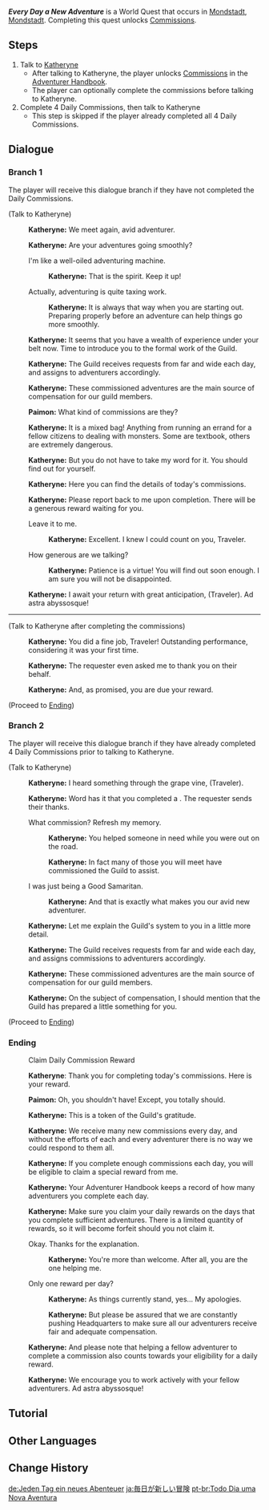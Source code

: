 {{Quest Infobox
|id            = 20031
|type          = World
|image         = Adventurers' Guild Mondstadt.png
|region        = Mondstadt
|area          = Starfell Valley
|subarea       = City of Mondstadt
|summary       = [[Katheryne]] introduces daily [[commissions]] to the Traveler.
|requirement   = Reach [[Adventure Rank]] 12
|startLocation = [[City of Mondstadt|Mondstadt]], [[Mondstadt]]
|exp           = 100
|primogems     = 20
|other         = {{Card|Adventurer's Experience|2}}
|characters    = Katheryne (Mondstadt); Traveler
|voiced        = yes
}}
'''''Every Day a New Adventure''''' is a World Quest that occurs in [[City of Mondstadt|Mondstadt]], [[Mondstadt]]. Completing this quest unlocks [[Commissions]].

==Steps==
# Talk to [[Katheryne]]
#* After talking to Katheryne, the player unlocks [[Commissions]] in the [[Adventurer Handbook]].
#* The player can optionally complete the commissions before talking to Katheryne.
# Complete 4 Daily Commissions, then talk to Katheryne
#* This step is skipped if the player already completed all 4 Daily Commissions.

==Dialogue==
{{Quest Description|[[Katheryne]] of the [[Adventurers' Guild]] seems to have a new commission for you.}}

===Branch 1===
The player will receive this dialogue branch if they have not completed the Daily Commissions.
{{Dialogue start}}
;(Talk to Katheryne)
:{{A|vo tips entrusta katheryne 01.ogg}} '''Katheryne:''' We meet again, avid adventurer.
:{{A|vo tips entrusta katheryne 02.ogg}} '''Katheryne:''' Are your adventures going smoothly?
:{{DIcon}} I'm like a well-oiled adventuring machine.
::{{A|vo tips entrusta katheryne 03a.ogg}} '''Katheryne:''' That is the spirit. Keep it up!
:{{DIcon}} Actually, adventuring is quite taxing work.
::{{A|vo tips entrusta katheryne 03b.ogg}} '''Katheryne:''' It is always that way when you are starting out. Preparing properly before an adventure can help things go more smoothly.
:{{A|vo tips entrusta katheryne 04.ogg}} '''Katheryne:''' It seems that you have a wealth of experience under your belt now. Time to introduce you to the formal work of the Guild.
:{{A|vo tips entrusta katheryne 05.ogg}} '''Katheryne:''' The Guild receives requests from far and wide each day, and assigns {{Color|buzzword|commissions}} to adventurers accordingly.
:{{A|vo tips entrusta katheryne 06.ogg}} '''Katheryne:''' These commissioned adventures are the main source of compensation for our guild members.
:{{A|vo tips entrusta paimon 01.ogg}} '''Paimon:''' What kind of commissions are they?
:{{A|vo tips entrusta katheryne 07.ogg}} '''Katheryne:''' It is a mixed bag! Anything from running an errand for a fellow citizens to dealing with monsters. Some are textbook, others are extremely dangerous.
:{{A|vo tips entrusta katheryne 08.ogg}} '''Katheryne:''' But you do not have to take my word for it. You should find out for yourself.
:{{A|vo tips entrusta katheryne 09.ogg}} '''Katheryne:''' Here you can find the details of today's commissions.
:{{A|vo tips entrusta katheryne 10.ogg}} '''Katheryne:''' Please report back to me upon completion. There will be a generous reward waiting for you.
:{{DIcon}} Leave it to me.
::{{A|vo tips entrusta katheryne 11a.ogg}} '''Katheryne:''' Excellent. I knew I could count on you, Traveler.
:{{DIcon}} How generous are we talking?
::{{A|vo tips entrusta katheryne 11b.ogg}} '''Katheryne:''' Patience is a virtue! You will find out soon enough. I am sure you will not be disappointed.
:{{A|vo tips entrusta katheryne 12.ogg}} '''Katheryne:''' I await your return with great anticipation, (Traveler). Ad astra abyssosque!
----
;(Talk to Katheryne after completing the commissions)
:{{A|vo tips entrusta katheryne 13.ogg}} '''Katheryne:''' You did a fine job, Traveler! Outstanding performance, considering it was your first time.
:{{A|vo tips entrusta katheryne 14.ogg}} '''Katheryne:''' The requester even asked me to thank you on their behalf.
:{{A|vo tips entrusta katheryne 15.ogg}} '''Katheryne:''' And, as promised, you are due your reward.
;(Proceed to [[#Ending|Ending]])
{{Dialogue end}}

===Branch 2===
The player will receive this dialogue branch if they have already completed 4 Daily Commissions prior to talking to Katheryne.
{{Dialogue start}}
;(Talk to Katheryne)
:{{A|vo tips entrustb katheryne 01.ogg}} '''Katheryne:''' I heard something through the grape vine, (Traveler).
:{{A|vo tips entrustb katheryne 02.ogg}} '''Katheryne:''' Word has it that you completed a {{color|buzzword|commission}}. The requester sends their thanks.
:{{DIcon}} What commission? Refresh my memory.
::{{A|vo tips entrustb katheryne 03a 1.ogg}} '''Katheryne:''' You helped someone in need while you were out on the road.
::{{A|vo tips entrustb katheryne 03a 2.ogg}} '''Katheryne:''' In fact many of those you will meet have commissioned the Guild to assist.
:{{DIcon}} I was just being a Good Samaritan.
::{{A|vo tips entrustb katheryne 03b.ogg}} '''Katheryne:''' And that is exactly what makes you our avid new adventurer.
:{{A|vo tips entrustb katheryne 04.ogg}} '''Katheryne:''' Let me explain the Guild's system to you in a little more detail.
:{{A|vo tips entrustb katheryne 05.ogg}} '''Katheryne:''' The Guild receives requests from far and wide each day, and assigns commissions to adventurers accordingly.
:{{A|vo tips entrustb katheryne 06.ogg}} '''Katheryne:''' These commissioned adventures are the main source of compensation for our guild members.
:{{A|vo tips entrustb katheryne 07.ogg}} '''Katheryne:''' On the subject of compensation, I should mention that the Guild has prepared a little something for you.
;(Proceed to [[#Ending|Ending]])
{{Dialogue end}}

===Ending===
:{{DIcon}} Claim Daily Commission Reward
{{Dialogue start}}
:{{A|vo tips entrust katheryne 02.ogg}} '''Katheryne''': Thank you for completing today's commissions. Here is your reward.
:{{A|vo tips entrusta paimon 02.ogg}} '''Paimon:''' Oh, you shouldn't have! Except, you totally should.
:{{A|vo tips entrusta katheryne 16.ogg}} '''Katheryne:''' This is a token of the Guild's gratitude.
:{{A|vo tips entrusta katheryne 17.ogg}} '''Katheryne:''' We receive many new commissions every day, and without the efforts of each and every adventurer there is no way we could respond to them all.
:{{A|vo tips entrusta katheryne 18.ogg}} '''Katheryne:''' If you complete enough commissions each day, you will be eligible to claim a special reward from me.
:{{A|vo tips entrusta katheryne 19.ogg}} '''Katheryne:''' Your Adventurer Handbook keeps a record of how many adventurers you complete each day.
:{{A|vo tips entrusta katheryne 20.ogg}} '''Katheryne:''' Make sure you claim your daily rewards on the days that you complete sufficient adventures. There is a limited quantity of rewards, so it will become forfeit should you not claim it.
:{{DIcon}} Okay. Thanks for the explanation.
::{{A|vo tips entrusta katheryne 21a.ogg}} '''Katheryne:''' You're more than welcome. After all, you are the one helping me.
:{{DIcon}} Only one reward per day?
::{{A|vo tips entrusta katheryne 21b_1.ogg}} '''Katheryne:''' As things currently stand, yes... My apologies.
::{{A|vo tips entrusta katheryne 21b_2.ogg}} '''Katheryne:''' But please be assured that we are constantly pushing Headquarters to make sure all our adventurers receive fair and adequate compensation.
:{{A|vo tips entrusta katheryne 22.ogg}} '''Katheryne:''' And please note that helping a fellow adventurer to complete a commission also counts towards your eligibility for a daily reward.
:{{A|vo tips entrusta katheryne 23.ogg}} '''Katheryne:''' We encourage you to work actively with your fellow adventurers. Ad astra abyssosque!
{{Dialogue end}}

==Tutorial==
{{Transclude|Tutorial/Every Day a New Adventure}}

==Other Languages==
{{Other Languages
|en      = Every Day a New Adventure
|zhs     = 每天都是新的冒险
|zhs_rm  = Měitiān Dōushì Xīn de Màoxiǎn
|zht     = 每天都是新的冒險
|zht_rm  = Měitiān Dōushì Xīn de Màoxiǎn
|zh_tl   = Every Day is a New Adventure
|ja      = 毎日が新しい冒険
|ja_rm   = Mainichi ga Atarashii Bouken
|ja_tl   = Every Day is a New Adventure
|ko      = 하루하루는 새로운 모험
|ko_rm   = Haruharuneun Saero'un Moheom
|ko_tl   = Every Day a New Adventure
|es      = Cada día una nueva aventura
|es_tl   = Each Day a New Adventure
|fr      = Chaque jour est une aventure
|fr_tl   = Every Day Is an Adventure
|ru      = Каждый день новые приключения
|ru_tl   = Every Day New Adventures
|th      = ทุกวันคือการผจญภัย
|th_rm   = 
|th_tl   = 
|vi      = Mỗi ngày đều là cuộc mạo hiểm mới
|vi_tl   = 
|de      = Jeden Tag ein neues Abenteuer
|de_tl   = Every Day a New Adventure
|id      = Setiap Hari adalah Petualangan Baru
|id_tl   = Every Day is a New Adventure
|pt      = Todo Dia uma Nova Aventura
|pt_tl   = Every Day a New Adventure
|tr      = Her Gün Yeni Bir Macera
|tr_tl   = 
|it      = Ogni giorno una nuova avventura
|it_tl   = 
}}

==Change History==
{{Change History|1.0}}

[[de:Jeden Tag ein neues Abenteuer]]
[[ja:毎日が新しい冒険]]
[[pt-br:Todo Dia uma Nova Aventura]]